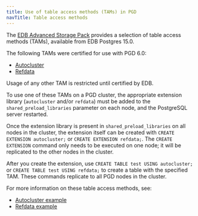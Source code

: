 ```yaml
---
title: Use of table access methods (TAMs) in PGD
navTitle: Table access methods
---
```


The [EDB Advanced Storage Pack](/pg_extensions/advanced_storage_pack/) provides a selection
of table access methods (TAMs), available from EDB Postgres 15.0.

The following TAMs were certified for use with PGD 6.0:

 * [Autocluster](/pg_extensions/advanced_storage_pack/#autocluster)
 * [Refdata](/pg_extensions/advanced_storage_pack/#refdata)

Usage of any other TAM is restricted until certified by EDB.

To use one of these TAMs on a PGD cluster, the appropriate extension library
(`autocluster` and/or `refdata`) must be added to the
`shared_preload_libraries` parameter on each node, and the PostgreSQL server
restarted.

Once the extension library is present in `shared_preload_libraries` on all nodes
in the cluster, the extension itself can be created with `CREATE EXTENSION
autocluster;` or `CREATE EXTENSION refdata;`. The `CREATE EXTENSION` command
only needs to be executed on one node; it will be replicated to the other
nodes in the cluster.

After you create the extension, use `CREATE TABLE test USING autocluster;` or
`CREATE TABLE test USING refdata;` to create a table with the specified TAM. These commands
replicate to all PGD nodes in the cluster.

For more information on these table access methods, see:

- [Autocluster example](/pg_extensions/advanced_storage_pack/using/#autocluster-example)
- [Refdata example](/pg_extensions/advanced_storage_pack/using/#refdata-example)
